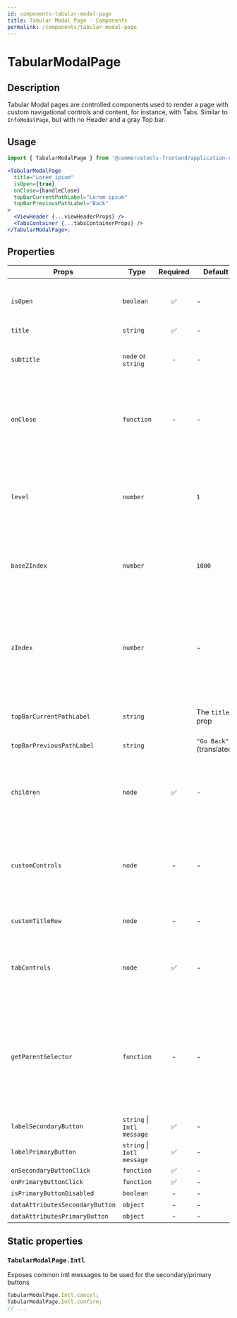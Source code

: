 ```yaml
---
id: components-tabular-modal-page
title: Tabular Modal Page - Components
permalink: /components/tabular-modal-page
---
```


# TabularModalPage


<TabularModalPageExample />

## Description

Tabular Modal pages are controlled components used to render a page with custom navigational controls and content, for instance, with Tabs. Similar to `InfoModalPage`, but with no Header and a gray Top bar.

## Usage

```jsx
import { TabularModalPage } from '@commercetools-frontend/application-components';

<TabularModalPage
  title="Lorem ipsum"
  isOpen={true}
  onClose={handleClose}
  topBarCurrentPathLabel="Lorem ipsum"
  topBarPreviousPathLabel="Back"
>
  <ViewHeader {...viewHeaderProps} />
  <TabsContainer {...tabsContainerProps} />
</TabularModalPage>;
```

## Properties

| Props                           | Type                       | Required | Default                  | Description                                                                                                                                                                                                                                                                                                 |
| ------------------------------- | -------------------------- | :------: | ------------------------ | ----------------------------------------------------------------------------------------------------------------------------------------------------------------------------------------------------------------------------------------------------------------------------------------------------------- |
| `isOpen`                        | `boolean`                  |    ✅    | -                        | Indicates whether the page is open or closed. The parent component needs to manage this state.                                                                                                                                                                                                              |
| `title`                         | `string`                   |    ✅    | -                        | The title of the page.                                                                                                                                                                                                                                                                                      |
| `subtitle`                      | `node` or `string`         |    -     | -                        | The subtitle of the page, usually a React component. If a string is passed, it's rendered as a paragraph.                                                                                                                                                                                                   |
| `onClose`                       | `function`                 |    -     | -                        | Called when the page closes (click on overlay, click on close button, press ESC). If the function is not provided, the page cannot be closed by any of the listed options.                                                                                                                                  |
| `level`                         | `number`                   |          | `1`                      | The level indicates the stack position of the modal page, progressivelly increasing the `z-index` position (combined with the `baseZIndex`) as well as the spacing from the left side of the page.                                                                                                          |
| `baseZIndex`                    | `number`                   |          | `1000`                   | The base `z-index` value to be applied to the overlay container, incremented by `1` according to the `level` prop.                                                                                                                                                                                          |
| `zIndex`                        | `number`                   |          | -                        | The `z-index` value to be applied to the overlay container. This value overrides the normal `z-index` value calculated from the `baseZIndex` and `level` props. If you provide this value, you would need to take care of providing a proper `z-index` based on the stacked level.                          |
| `topBarCurrentPathLabel`        | `string`                   |          | The `title` prop         | The label to appear as the current path of the top bar of the modal                                                                                                                                                                                                                                         |
| `topBarPreviousPathLabel`       | `string`                   |          | `"Go Back"` (translated) | The label to appear as the previous path of the top bar of the modal                                                                                                                                                                                                                                        |
| `children`                      | `node`                     |    ✅    | -                        | Content rendered within the page. It isn't wrapped by anything except the Modal Container itself, so its expected to have its style fully customized.                                                                                                                                                       |
| `customControls`                | `node`                     |    -     | -                        | Pass a React.node to be used in place of the pre-determined controls. This can be useful if you need actions other than Cancel & Confirm, or other types of buttons, while keeping the same modal header layout                                                                                             |
| `customTitleRow`                | `node`                     |    -     | -                        | Pass a React.node to be used in place of the `title` and `subtitle`.                                                                                                                                                                                                                                        |
| `tabControls`                   | `node`                     |    ✅    | -                        | Pass a React.node to be used as the Tabs component for controling the navigation between the Tab contents within the modal.                                                                                                                                                                                 |
| `getParentSelector`             | `function`                 |    -     | -                        | The function should return an HTML element that will be used as the parent container to hold the modal DOM tree. If no function is provided, it's expected that an HTML element with the `id="parent-container"` is present in the DOM. In `NODE_ENV=test` environment, the default HTML element is `body`. |
| `labelSecondaryButton`          | `string` \| `Intl message` |    ✅    | -                        | `FormDialog.Intl.cancel`                                                                                                                                                                                                                                                                                    | The label for the secondary button as a string, or as an intl-like message (`{ id, defaultMessage }`). The `FormDialog` exposes a static object `Intl` containing some common intl messages that are already translated |
| `labelPrimaryButton`            | `string` \| `Intl message` |    ✅    | -                        | `FormDialog.Intl.confirm`                                                                                                                                                                                                                                                                                   | The label for the primary button as a string, or as an intl-like message (`{ id, defaultMessage }`). The `FormDialog` exposes a static object `Intl` containing some common intl messages that are already translated |
| `onSecondaryButtonClick`        | `function`                 |    ✅    | -                        | -                                                                                                                                                                                                                                                                                                           | Called when the secondary button is clicked |
| `onPrimaryButtonClick`          | `function`                 |    ✅    | -                        | -                                                                                                                                                                                                                                                                                                           | Called when the primary button is clicked |
| `isPrimaryButtonDisabled`       | `boolean`                  |    -     | -                        | false                                                                                                                                                                                                                                                                                                       | Indicates whether primary button is disabled or not |
| `dataAttributesSecondaryButton` | `object`                   |    -     | -                        | -                                                                                                                                                                                                                                                                                                           | Use this prop to pass `data-` attributes to the secondary button |
| `dataAttributesPrimaryButton`   | `object`                   |    -     | -                        | -                                                                                                                                                                                                                                                                                                           | Use this prop to pass `data-` attributes to the primary button |

## Static properties

### `TabularModalPage.Intl`

Exposes common intl messages to be used for the secondary/primary buttons

```js
TabularModalPage.Intl.cancel;
TabularModalPage.Intl.confirm;
// ...
```
